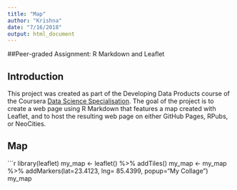 ```yaml
---
title: "Map"
author: "Krishna"
date: "7/16/2018"
output: html_document
---
```


##Peer-graded Assignment: R Markdown and Leaflet

## Introduction

This project was created as part of the Developing Data Products course of the Coursera [Data Science Specialisation](https://www.coursera.org/specializations/jhu-data-science). The goal of the project is to create a web page using R Markdown that features a map created with Leaflet, and to host the resulting web page on either GitHub Pages, RPubs, or NeoCities.

## Map

```r
library(leaflet)
my_map <- leaflet() %>% addTiles() 
my_map <- my_map %>% addMarkers(lat=23.4123, lng= 85.4399, popup="My Collage")
my_map